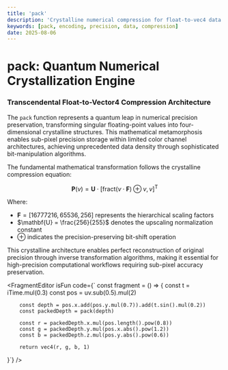 ```yaml
---
title: 'pack'
description: 'Crystalline numerical compression for float-to-vec4 data transcendence'
keywords: [pack, encoding, precision, data, compression]
date: 2025-08-06
---
```



# pack: Quantum Numerical Crystallization Engine

### Transcendental Float-to-Vector4 Compression Architecture

The `pack` function represents a quantum leap in numerical precision preservation, transforming singular floating-point values into four-dimensional crystalline structures. This mathematical metamorphosis enables sub-pixel precision storage within limited color channel architectures, achieving unprecedented data density through sophisticated bit-manipulation algorithms.

The fundamental mathematical transformation follows the crystalline compression equation:

$$
\mathbf{P}(v) = \mathbf{U} \cdot \left[\text{fract}(v \cdot \mathbf{F}) \oplus v, v\right]^\mathsf{T}
$$

Where:

- $\mathbf{F} = [16777216, 65536, 256]$ represents the hierarchical scaling factors
- $\mathbf{U} = \frac{256}{255}$ denotes the upscaling normalization constant
- $\oplus$ indicates the precision-preserving bit-shift operation

This crystalline architecture enables perfect reconstruction of original precision through inverse transformation algorithms, making it essential for high-precision computational workflows requiring sub-pixel accuracy preservation.

<FragmentEditor
        isFun
        code={`
const fragment = () => {
        const t = iTime.mul(0.3)
        const pos = uv.sub(0.5).mul(2)

        const depth = pos.x.add(pos.y.mul(0.7)).add(t.sin().mul(0.2))
        const packedDepth = pack(depth)

        const r = packedDepth.x.mul(pos.length().pow(0.8))
        const g = packedDepth.y.mul(pos.x.abs().pow(1.2))
        const b = packedDepth.z.mul(pos.y.abs().pow(0.6))

        return vec4(r, g, b, 1)

}`}
/>
